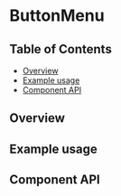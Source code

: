 
# ButtonMenu

## Table of Contents

- [Overview](#overview)
- [Example usage](#example-usage)
- [Component API](#component-api)

## Overview

<!-- TODO: Overview. -->

## Example usage

<!-- TODO: One example per designed use case. -->

<Canvas>
  <Story id={getStoryId(ButtonMenu.displayName, 'button-menu')} />
</Canvas>

## Component API

<ArgsTable />
